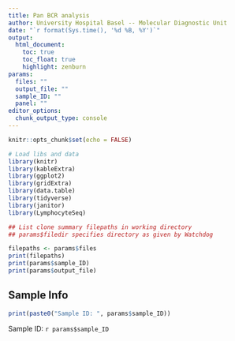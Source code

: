 ```yaml
---
title: Pan BCR analysis
author: University Hospital Basel -- Molecular Diagnostic Unit
date: "`r format(Sys.time(), '%d %B, %Y')`"
output:
  html_document:
    toc: true
    toc_float: true
    highlight: zenburn
params:
  files: ""
  output_file: ""
  sample_ID: ""
  panel: ""
editor_options: 
  chunk_output_type: console
---
```


```r
knitr::opts_chunk$set(echo = FALSE)

# Load libs and data
library(knitr)
library(kableExtra)
library(ggplot2)
library(gridExtra)
library(data.table)
library(tidyverse)
library(janitor)
library(LymphocyteSeq)
```


```r
## List clone summary filepaths in working directory
## params$filedir specifies directory as given by Watchdog

filepaths <- params$files
print(filepaths)
print(params$sample_ID)
print(params$output_file)
```

## Sample Info
```r
print(paste0("Sample ID: ", params$sample_ID))

```

Sample ID: `r params$sample_ID`
